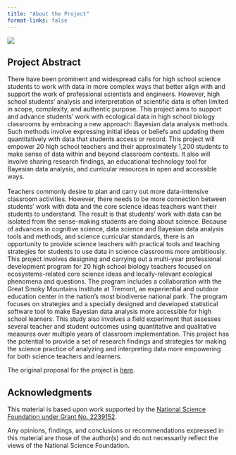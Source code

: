 ```yaml
---
title: "About the Project"
format-links: false
---
```


![](images/IMG_0839-01.jpeg){fig-align="center"}

## Project Abstract

There have been prominent and widespread calls for high school science students to work with data in more complex ways that better align with and support the work of professional scientists and engineers. However, high school students' analysis and interpretation of scientific data is often limited in scope, complexity, and authentic purpose. This project aims to support and advance students' work with ecological data in high school biology classrooms by embracing a new approach: Bayesian data analysis methods. Such methods involve expressing initial ideas or beliefs and updating them quantitatively with data that students access or record. This project will empower 20 high school teachers and their approximately 1,200 students to make sense of data within and beyond classroom contexts. It also will involve sharing research findings, an educational technology tool for Bayesian data analysis, and curricular resources in open and accessible ways.\
\
Teachers commonly desire to plan and carry out more data-intensive classroom activities. However, there needs to be more connection between students' work with data and the core science ideas teachers want their students to understand. The result is that students' work with data can be isolated from the sense-making students are doing about science. Because of advances in cognitive science, data science and Bayesian data analysis tools and methods, and science curricular standards, there is an opportunity to provide science teachers with practical tools and teaching strategies for students to use data in science classrooms more ambitiously. This project involves designing and carrying out a multi-year professional development program for 20 high school biology teachers focused on ecosystems-related core science ideas and locally-relevant ecological phenomena and questions. The program includes a collaboration with the Great Smoky Mountains Institute at Tremont, an experiential and outdoor education center in the nation's most biodiverse national park. The program focuses on strategies and a specially designed and developed statistical software tool to make Bayesian data analysis more accessible for high school learners. This study also involves a field experiment that assesses several teacher and student outcomes using quantitative and qualitative measures over multiple years of classroom implementation. This project has the potential to provide a set of research findings and strategies for making the science practice of analyzing and interpreting data more empowering for both science teachers and learners.

The original proposal for the project is [here](https://osf.io/wn9mx/).

## Acknowledgments

This material is based upon work supported by the [National Science Foundation under Grant No. 2239152](https://www.nsf.gov/awardsearch/showAward?AWD_ID=2239152&HistoricalAwards=false).

Any opinions, findings, and conclusions or recommendations expressed in this material are those of the author(s) and do not necessarily reflect the views of the National Science Foundation.
